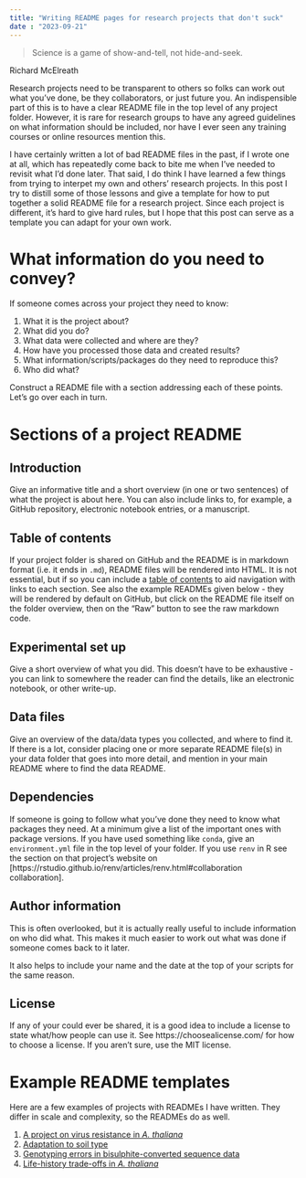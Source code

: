 ```yaml
---
title: "Writing README pages for research projects that don't suck"
date : "2023-09-21"
---
```


> Science is a game of show-and-tell, not hide-and-seek.

Richard McElreath

Research projects need to be transparent to others so folks can work out what you've done, be they collaborators, or just future you. An indispensible part of this is to have a clear README file in the top level of any project folder. However, it is rare for research groups to have any agreed guidelines on what information should be included, nor have I ever seen any training courses or online resources mention this.

I have certainly written a lot of bad README files in the past, if I wrote one at all, which has repeatedly come back to bite me when I've needed to revisit what I'd done later. That said, I do think I have learned a few things from trying to interpet my own and others' research projects. In this post I try to distill some of those lessons and give a template for how to put together a solid README file for a research project. Since each project is different, it's hard to give hard rules, but I hope that this post can serve as a template you can adapt for your own work.

# What information do you need to convey?

If someone comes across your project they need to know:

1.  What it is the project about?
2.  What did you do?
3.  What data were collected and where are they?
4.  How have you processed those data and created results?
5.  What information/scripts/packages do they need to reproduce this?
6.  Who did what?

Construct a README file with a section addressing each of these points. Let's go over each in turn.

# Sections of a project README

## Introduction

Give an informative title and a short overview (in one or two sentences) of what the project is about here. You can also include links to, for example, a GitHub repository, electronic notebook entries, or a manuscript.

## Table of contents

If your project folder is shared on GitHub and the README is in markdown format (i.e. it ends in `.md`), README files will be rendered into HTML. It is not essential, but if so you can include a [table of contents](https://thelinuxcode.com/markdown-table-contents/) to aid navigation with links to each section. See also the example READMEs given below - they will be rendered by default on GitHub, but click on the README file itself on the folder overview, then on the "Raw" button to see the raw markdown code.

## Experimental set up

Give a short overview of what you did. This doesn't have to be exhaustive - you can link to somewhere the reader can find the details, like an electronic notebook, or other write-up.

## Data files

Give an overview of the data/data types you collected, and where to find it. If there is a lot, consider placing one or more separate README file(s) in your data folder that goes into more detail, and mention in your main README where to find the data README.

## Dependencies

If someone is going to follow what you've done they need to know what packages they need. At a minimum give a list of the important ones with package versions. If you have used something like `conda`, give an `environment.yml` file in the top level of your folder. If you use <code>renv</code> in R see the section on that project's website on \[https://rstudio.github.io/renv/articles/renv.html#collaboration collaboration\].

## Author information

This is often overlooked, but it is actually really useful to include information on who did what. This makes it much easier to work out what was done if someone comes back to it later.

It also helps to include your name and the date at the top of your scripts for the same reason.

## License

If any of your could ever be shared, it is a good idea to include a license to state what/how people can use it. See https://choosealicense.com/ for how to choose a license. If you aren't sure, use the MIT license.

# Example README templates

Here are a few examples of projects with READMEs I have written. They differ in scale and complexity, so the READMEs do as well.

1.  [A project on virus resistance in *A. thaliana*](https://github.com/ellisztamas/tumv_ms)
2.  [Adaptation to soil type](https://github.com/ellisztamas/soil_adaptation_ellis_agren)
3.  [Genotyping errors in bisulphite-converted sequence data](https://github.com/ellisztamas/bs_seq_with_typing_errors)
4.  [Life-history trade-offs in *A. thaliana*](https://github.com/ellisztamas/fecundity_components)
